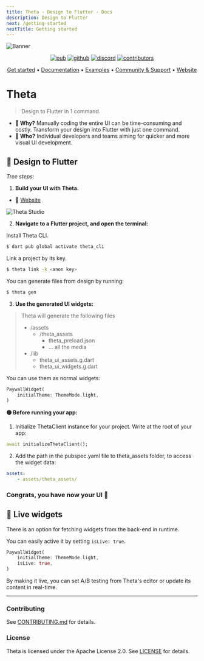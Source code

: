 ```yaml
---
title: Theta - Design to Flutter - Docs
description: Design to Flutter
next: /getting-started
nextTitle: Getting started
---
```


![Banner](https://api.buildwiththeta.com/storage/v1/object/public/theta-assets/logos/banner_theta_flutter_colors.jpg)

<p align="center">
  <a href="https://pub.dev/packages/theta"><img src="https://img.shields.io/pub/v/theta?label=pub.dev&logo=dart" alt="pub" /></a>
  <a href="https://github.com/buildwiththeta/buildwiththeta"><img src="https://img.shields.io/github/stars/buildwiththeta/buildwiththeta?logo=github" alt="github" /></a>
  <a href="https://discord.gg/XGXrGEk4c6"><img src="https://img.shields.io/discord/1110506355728584714?logo=discord" alt="discord" /></a>
  <a href="https://github.com/buildwiththeta/buildwiththeta"><img src="https://img.shields.io/github/contributors/buildwiththeta/buildwiththeta?logo=github" alt="contributors" /></a>
</p>

<p align="center">
  <a href="https://docs.buildwiththeta.com/en/getting-started">Get started</a> •
  <a href="https://docs.buildwiththeta.com">Documentation</a> •
  <a href="https://github.com/buildwiththeta/buildwiththeta/tree/main/examples/">Examples</a> •
  <a href="https://discord.gg/zz9fAwqNHf">Community & Support</a> •
  <a href="https://buildwiththeta.com">Website</a>
</p>

# Theta

> Design to Flutter in 1 command.

- **🦄 Why?** Manually coding the entire UI can be time-consuming and costly. Transform your design into Flutter with just one command.
- **👥 Who?** Individual developers and teams aiming for quicker and more visual UI development.

## 🧙 Design to Flutter

*Tree steps:*

1. **Build your UI with Theta.**

- 🔗 [Website](https://buildwiththeta.com)

![Theta Studio](https://api.buildwiththeta.com/storage/v1/object/public/theta-assets/covers/263726701.jpg)

2. **Navigate to a Flutter project, and open the terminal:**

Install Theta CLI.

```sh
$ dart pub global activate theta_cli
```

Link a project by its key.

```sh
$ theta link -k <anon key>
```

You can generate files from design by running:

```sh
$ theta gen
```

3. **Use the generated UI widgets:**

> Theta will generate the following files
> - /assets
>    - /theta_assets
>        - theta_preload.json
>        - ... all the media
> - /lib
>    - theta_ui_assets.g.dart
>    - theta_ui_widgets.g.dart

You can use them as normal widgets:

```dart
PaywallWidget(
    initialTheme: ThemeMode.light,
)
```

**🟡 Before running your app:** 

1. Initialize ThetaClient instance for your project. Write at the root of your app:

```dart
await initializeThetaClient();
```

2. Add the path in the pubspec.yaml file to theta_assets folder, to access the widget data:

```yaml
assets: 
    - assets/theta_assets/
```

### **Congrats, you have now your UI 🥳**

## 🔴 Live widgets

There is an option for fetching widgets from the back-end in runtime.

You can easily active it by setting `isLive: true`.

```dart
PaywallWidget(
    initialTheme: ThemeMode.light,
    isLive: true,
)
```

By making it live, you can set A/B testing from Theta's editor or update its content in real-time.

---

### Contributing

See [CONTRIBUTING.md](https://github.com/buildwiththeta/buildwiththeta/blob/main/CONTRIBUTING.md) for details.

### License

Theta is licensed under the Apache License 2.0. See [LICENSE](https://github.com/buildwiththeta/buildwiththeta/blob/main/LICENSE) for details.

